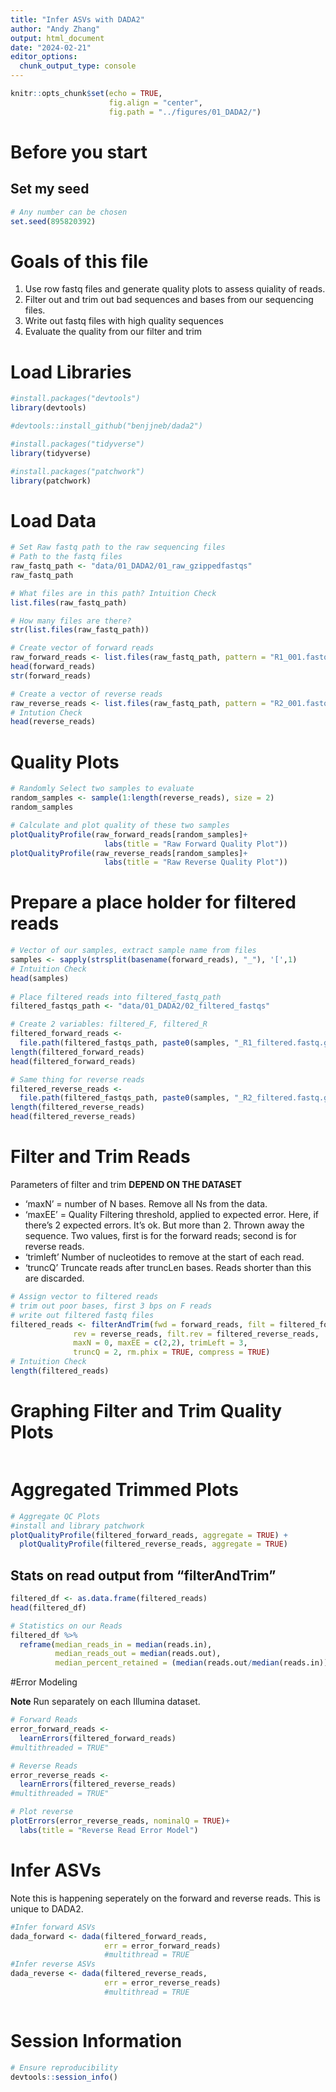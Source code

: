 ```yaml
---
title: "Infer ASVs with DADA2"
author: "Andy Zhang"
output: html_document
date: "2024-02-21"
editor_options: 
  chunk_output_type: console
---
```


```r
knitr::opts_chunk$set(echo = TRUE,
                      fig.align = "center",
                      fig.path = "../figures/01_DADA2/")
```
# Before you start

## Set my seed
```r
# Any number can be chosen
set.seed(895820392)

```
# Goals of this file

1.  Use row fastq files and generate quality plots to assess quiality of reads.
2.  Filter out and trim out bad sequences and bases from our sequencing files.
3.  Write out fastq files with high quality sequences
4.  Evaluate the quality from our filter and trim

# Load Libraries

```r
#install.packages("devtools")
library(devtools)

#devtools::install_github("benjjneb/dada2")

#install.packages("tidyverse")
library(tidyverse)

#install.packages("patchwork")
library(patchwork)
```

# Load Data

```r
# Set Raw fastq path to the raw sequencing files
# Path to the fastq files
raw_fastq_path <- "data/01_DADA2/01_raw_gzippedfastqs"
raw_fastq_path

# What files are in this path? Intuition Check
list.files(raw_fastq_path)

# How many files are there?
str(list.files(raw_fastq_path))

# Create vector of forward reads
raw_forward_reads <- list.files(raw_fastq_path, pattern = "R1_001.fastq.gz", full.names = TRUE)
head(forward_reads)
str(forward_reads)

# Create a vector of reverse reads
raw_reverse_reads <- list.files(raw_fastq_path, pattern = "R2_001.fastq.gz", full.names = TRUE)
# Intution Check
head(reverse_reads)
```

# Quality Plots

```r
# Randomly Select two samples to evaluate
random_samples <- sample(1:length(reverse_reads), size = 2)
random_samples

# Calculate and plot quality of these two samples
plotQualityProfile(raw_forward_reads[random_samples]+
                     labs(title = "Raw Forward Quality Plot"))
plotQualityProfile(raw_reverse_reads[random_samples]+
                     labs(title = "Raw Reverse Quality Plot"))

```

# Prepare a place holder for filtered reads

```r
# Vector of our samples, extract sample name from files
samples <- sapply(strsplit(basename(forward_reads), "_"), '[',1)
# Intuition Check
head(samples)
  
# Place filtered reads into filtered_fastq_path
filtered_fastqs_path <- "data/01_DADA2/02_filtered_fastqs"

# Create 2 variables: filtered_F, filtered_R
filtered_forward_reads <- 
  file.path(filtered_fastqs_path, paste0(samples, "_R1_filtered.fastq.gz"))
length(filtered_forward_reads)
head(filtered_forward_reads)

# Same thing for reverse reads
filtered_reverse_reads <- 
  file.path(filtered_fastqs_path, paste0(samples, "_R2_filtered.fastq.gz"))
length(filtered_reverse_reads)
head(filtered_reverse_reads)
```

# Filter and Trim Reads

Parameters of filter and trim **DEPEND ON THE DATASET**

- 'maxN' = number of N bases. Remove all Ns from the data.
- 'maxEE' = Quality Filtering threshold, applied to expected error. Here, if there's 2 expected errors. It's ok. But more than 2. Thrown away the sequence. Two values, first is for the forward reads; second is for reverse reads.
- 'trimleft' Number of nucleotides to remove at the start of each read.
- 'truncQ' Truncate reads after truncLen bases. Reads shorter than this are discarded.

```r
# Assign vector to filtered reads
# trim out poor bases, first 3 bps on F reads
# write out filtered fastq files
filtered_reads <- filterAndTrim(fwd = forward_reads, filt = filtered_forward_reads,
              rev = reverse_reads, filt.rev = filtered_reverse_reads,
              maxN = 0, maxEE = c(2,2), trimLeft = 3,
              truncQ = 2, rm.phix = TRUE, compress = TRUE)
# Intuition Check
length(filtered_reads)
```

# Graphing Filter and Trim Quality Plots

```r



```

# Aggregated Trimmed Plots
```r
# Aggregate QC Plots
#install and library patchwork
plotQualityProfile(filtered_forward_reads, aggregate = TRUE) +
  plotQualityProfile(filtered_reverse_reads, aggregate = TRUE)

```

## Stats on read output from "filterAndTrim"

```r
filtered_df <- as.data.frame(filtered_reads)
head(filtered_df)

# Statistics on our Reads
filtered_df %>%
  reframe(median_reads_in = median(reads.in),
          median_reads_out = median(reads.out),
          median_percent_retained = (median(reads.out/median(reads.in))))
```

#Error Modeling

**Note** Run separately on each Illumina dataset.
```r

# Forward Reads
error_forward_reads <- 
  learnErrors(filtered_forward_reads) 
#multithreaded = TRUE"

# Reverse Reads
error_reverse_reads <- 
  learnErrors(filtered_reverse_reads) 
#multithreaded = TRUE"

# Plot reverse
plotErrors(error_reverse_reads, nominalQ = TRUE)+
  labs(title = "Reverse Read Error Model")
```

# Infer ASVs

Note this is happening seperately on the forward and reverse reads. This is unique to DADA2.

```r
#Infer forward ASVs
dada_forward <- dada(filtered_forward_reads,
                     err = error_forward_reads)
                     #multithread = TRUE
#Infer reverse ASVs
dada_reverse <- dada(filtered_reverse_reads,
                     err = error_reverse_reads)
                     #multithread = TRUE

```

```r


```
# Session Information

```r
# Ensure reproducibility
devtools::session_info()
```